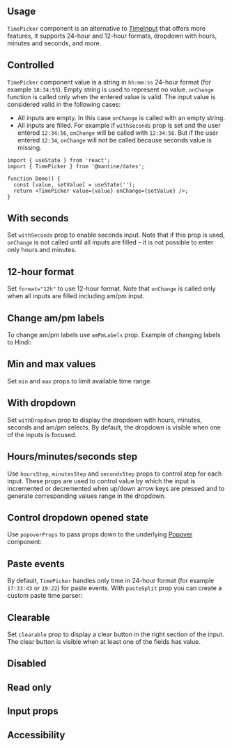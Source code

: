 

## Usage

`TimePicker` component is an alternative to [TimeInput](/dates/time-input) that offers more
features, it supports 24-hour and 12-hour formats, dropdown with hours, minutes and seconds, and
more.

<Demo data={TimePickerDemos.usage} />

## Controlled

`TimePicker` component value is a string in `hh:mm:ss` 24-hour format (for example `18:34:55`).
Empty string is used to represent no value. `onChange` function is called only when the entered value is valid.
The input value is considered valid in the following cases:

- All inputs are empty. In this case `onChange` is called with an empty string.
- All inputs are filled. For example if `withSeconds` prop is set and the user entered `12:34:56`, `onChange` will be called with `12:34:56`. But if the user entered `12:34`, `onChange` will not be called because seconds value is missing.

```tsx
import { useState } from 'react';
import { TimePicker } from '@mantine/dates';

function Demo() {
  const [value, setValue] = useState('');
  return <TimePicker value={value} onChange={setValue} />;
}
```

## With seconds

Set `withSeconds` prop to enable seconds input. Note that if this prop is used,
`onChange` is not called until all inputs are filled – it is not possible
to enter only hours and minutes.

<Demo data={TimePickerDemos.withSeconds} />

## 12-hour format

Set `format="12h"` to use 12-hour format. Note that `onChange` is called only when all inputs are filled
including am/pm input.

<Demo data={TimePickerDemos.format12h} />

## Change am/pm labels

To change am/pm labels use `amPmLabels` prop. Example of changing labels to Hindi:

<Demo data={TimePickerDemos.amPmLabels} />

## Min and max values

Set `min` and `max` props to limit available time range:

<Demo data={TimePickerDemos.minMax} />

## With dropdown

Set `withDropdown` prop to display the dropdown with hours, minutes, seconds and am/pm selects.
By default, the dropdown is visible when one of the inputs is focused.

<Demo data={TimePickerDemos.withDropdown} />

## Hours/minutes/seconds step

Use `hoursStep`, `minutesStep` and `secondsStep` props to control step for each input.
These props are used to control value by which the input is incremented or decremented when
up/down arrow keys are pressed and to generate corresponding values range in the dropdown.

<Demo data={TimePickerDemos.steps} />

## Control dropdown opened state

Use `popoverProps` to pass props down to the underlying [Popover](/core/popover) component:

<Demo data={TimePickerDemos.controlledDropdown} />

## Paste events

By default, `TimePicker` handles only time in 24-hour format (for example `17:33:43` or `19:22`) for paste events.
With `pasteSplit` prop you can create a custom paste time parser:

<Demo data={TimePickerDemos.pasteSplit} />

## Clearable

Set `clearable` prop to display a clear button in the right section of the input.
The clear button is visible when at least one of the fields has value.

<Demo data={TimePickerDemos.clearable} />

## Disabled

<Demo data={TimePickerDemos.disabled} />

## Read only

<Demo data={TimePickerDemos.readOnly} />

## Input props

<InputFeatures component="TimePicker" element="div" />

<Demo data={TimePickerDemos.configurator} />

## Accessibility
